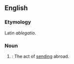 ==English==
===Etymology===
Latin ''ablegatio''.

===Noun===
{{en-noun}}

#{{obsolete}}: The act of [[sending]] abroad.